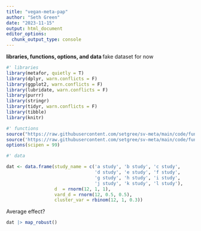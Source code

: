 ```yaml
---
title: "vegan-meta-pap"
author: "Seth Green"
date: "2023-11-15"
output: html_document
editor_options: 
  chunk_output_type: console
---
```


**libraries, functions, options, and data **
fake dataset for now
```r

#' libraries
library(metafor, quietly = T)
library(dplyr, warn.conflicts = F)
library(ggplot2, warn.conflicts = F)
library(lubridate, warn.conflicts = F)
library(purrr)
library(stringr)
library(tidyr, warn.conflicts = F)
library(tibble)
library(knitr)

#' functions
source("https://raw.githubusercontent.com/setgree/sv-meta/main/code/functions/map_robust.R")
source('https://raw.githubusercontent.com/setgree/sv-meta/main/code/functions/sum_lm.R')
options(scipen = 99)

#' data

dat <- data.frame(study_name = c('a study', 'b study', 'c study',
                                 'd study', 'e study', 'f study', 
                                 'g study', 'h study', 'i study', 
                                 'j study', 'k study', 'l study'),
                  d  = rnorm(12, 1, 1),
                  vard_d = rnorm(12, 0.5, 0.5),
                  cluster_var = rbinom(12, 1, 0.3))

```

Average effect?

```r
dat |> map_robust()

```